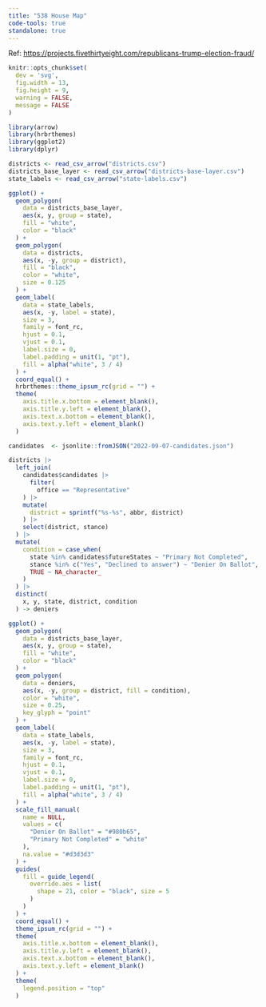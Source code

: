 ```yaml
---
title: "538 House Map"
code-tools: true
standalone: true
---
```


Ref: <https://projects.fivethirtyeight.com/republicans-trump-election-fraud/>

```r
knitr::opts_chunk$set(
  dev = 'svg',
  fig.width = 13,
  fig.height = 9,
  warning = FALSE,
  message = FALSE
) 
```

```r
library(arrow)
library(hrbrthemes)
library(ggplot2)
library(dplyr)
```

```r
districts <- read_csv_arrow("districts.csv")
districts_base_layer <- read_csv_arrow("districts-base-layer.csv")
state_labels <- read_csv_arrow("state-labels.csv")
```

```r
ggplot() +
  geom_polygon(
    data = districts_base_layer,
    aes(x, y, group = state),
    fill = "white",
    color = "black"
  ) +
  geom_polygon(
    data = districts,
    aes(x, -y, group = district),
    fill = "black",
    color = "white",
    size = 0.125
  ) +
  geom_label(
    data = state_labels,
    aes(x, -y, label = state),
    size = 3,
    family = font_rc,
    hjust = 0.1,
    vjust = 0.1,
    label.size = 0,
    label.padding = unit(1, "pt"),
    fill = alpha("white", 3 / 4)
  ) +
  coord_equal() +
  hrbrthemes::theme_ipsum_rc(grid = "") +
  theme(
    axis.title.x.bottom = element_blank(),
    axis.title.y.left = element_blank(),
    axis.text.x.bottom = element_blank(),
    axis.text.y.left = element_blank()
  )
```

```r
candidates  <- jsonlite::fromJSON("2022-09-07-candidates.json")

districts |> 
  left_join(
    candidates$candidates |> 
      filter(
        office == "Representative"
    ) |> 
    mutate(
      district = sprintf("%s-%s", abbr, district)
    ) |> 
    select(district, stance)
  ) |> 
  mutate(
    condition = case_when(
      state %in% candidates$futureStates ~ "Primary Not Completed",
      stance %in% c("Yes", "Declined to answer") ~ "Denier On Ballot",
      TRUE ~ NA_character_ 
    )
  ) |> 
  distinct(
    x, y, state, district, condition
  ) -> deniers
```
```r
ggplot() +
  geom_polygon(
    data = districts_base_layer,
    aes(x, y, group = state),
    fill = "white",
    color = "black"
  ) +
  geom_polygon(
    data = deniers,
    aes(x, -y, group = district, fill = condition),
    color = "white",
    size = 0.25,
    key_glyph = "point"
  ) +
  geom_label(
    data = state_labels,
    aes(x, -y, label = state),
    size = 3,
    family = font_rc,
    hjust = 0.1,
    vjust = 0.1,
    label.size = 0,
    label.padding = unit(1, "pt"),
    fill = alpha("white", 3 / 4)
  ) +
  scale_fill_manual(
    name = NULL,
    values = c(
      "Denier On Ballot" = "#980b65",
      "Primary Not Completed" = "white"
    ),
    na.value = "#d3d3d3"
  ) +
  guides(
    fill = guide_legend(
      override.aes = list(
        shape = 21, color = "black", size = 5
      )
    )
  ) +
  coord_equal() +
  theme_ipsum_rc(grid = "") +
  theme(
    axis.title.x.bottom = element_blank(),
    axis.title.y.left = element_blank(),
    axis.text.x.bottom = element_blank(),
    axis.text.y.left = element_blank()
  ) +
  theme(
    legend.position = "top"
  )
```
